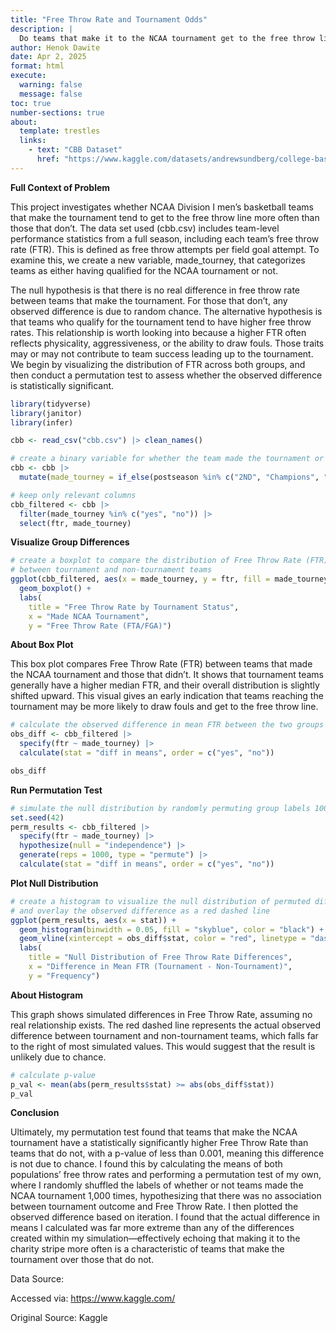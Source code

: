 ```yaml
---
title: "Free Throw Rate and Tournament Odds"
description: |
  Do teams that make it to the NCAA tournament get to the free throw line more often than those that don’t? Using the cbb.csv dataset, which includes Division I men’s basketball stats, I examine whether a team’s free throw rate (FTR) — calculated as free throw attempts per field goal attempt — is linked to postseason qualification. A permutation test is used to simulate what we’d expect if free throw rate and tournament selection were unrelated.
author: Henok Dawite
date: Apr 2, 2025
format: html
execute:
  warning: false
  message: false
toc: true
number-sections: true
about:
  template: trestles
  links: 
    - text: "CBB Dataset"
      href: "https://www.kaggle.com/datasets/andrewsundberg/college-basketball-dataset"
---
```


**Full Context of Problem**

This project investigates whether NCAA Division I men’s basketball teams that make the tournament tend to get to the free throw line more often than those that don’t. The data set used (cbb.csv) includes team-level performance statistics from a full season, including each team’s free throw rate (FTR). This is defined as free throw attempts per field goal attempt. To examine this, we create a new variable, made_tourney, that categorizes teams as either having qualified for the NCAA tournament or not.

The null hypothesis is that there is no real difference in free throw rate between teams that make the tournament. For those that don't, any observed difference is due to random chance. The alternative hypothesis is that teams who qualify for the tournament tend to have higher free throw rates. This relationship is worth looking into because a higher FTR often reflects physicality, aggressiveness, or the ability to draw fouls. Those traits may or may not contribute to team success leading up to the tournament. We begin by visualizing the distribution of FTR across both groups, and then conduct a permutation test to assess whether the observed difference is statistically significant.

```r
library(tidyverse)
library(janitor)
library(infer)
```

```r
cbb <- read_csv("cbb.csv") |> clean_names()

# create a binary variable for whether the team made the tournament or not
cbb <- cbb |> 
  mutate(made_tourney = if_else(postseason %in% c("2ND", "Champions", "E8", "F4", "R32", "R64", "R68", "S16"), "yes", "no"))

# keep only relevant columns
cbb_filtered <- cbb |> 
  filter(made_tourney %in% c("yes", "no")) |> 
  select(ftr, made_tourney)
```

**Visualize Group Differences**

```r
# create a boxplot to compare the distribution of Free Throw Rate (FTR)
# between tournament and non-tournament teams
ggplot(cbb_filtered, aes(x = made_tourney, y = ftr, fill = made_tourney)) +
  geom_boxplot() +
  labs(
    title = "Free Throw Rate by Tournament Status",
    x = "Made NCAA Tournament",
    y = "Free Throw Rate (FTA/FGA)")
```

**About Box Plot**

This box plot compares Free Throw Rate (FTR) between teams that made the NCAA tournament and those that didn’t. It shows that tournament teams generally have a higher median FTR, and their overall distribution is slightly shifted upward. This visual gives an early indication that teams reaching the tournament may be more likely to draw fouls and get to the free throw line.

```r
# calculate the observed difference in mean FTR between the two groups
obs_diff <- cbb_filtered |> 
  specify(ftr ~ made_tourney) |> 
  calculate(stat = "diff in means", order = c("yes", "no"))

obs_diff
```

**Run Permutation Test**

```r
# simulate the null distribution by randomly permuting group labels 1000 times
set.seed(42)
perm_results <- cbb_filtered |> 
  specify(ftr ~ made_tourney) |> 
  hypothesize(null = "independence") |> 
  generate(reps = 1000, type = "permute") |> 
  calculate(stat = "diff in means", order = c("yes", "no"))
```

**Plot Null Distribution**

```r
# create a histogram to visualize the null distribution of permuted differences
# and overlay the observed difference as a red dashed line
ggplot(perm_results, aes(x = stat)) +
  geom_histogram(binwidth = 0.05, fill = "skyblue", color = "black") +
  geom_vline(xintercept = obs_diff$stat, color = "red", linetype = "dashed") +
  labs(
    title = "Null Distribution of Free Throw Rate Differences",
    x = "Difference in Mean FTR (Tournament - Non-Tournament)",
    y = "Frequency")
```

**About Histogram**

This graph shows simulated differences in Free Throw Rate, assuming no real relationship exists. The red dashed line represents the actual observed difference between tournament and non-tournament teams, which falls far to the right of most simulated values. This would suggest that the result is unlikely due to chance.

```r
# calculate p-value
p_val <- mean(abs(perm_results$stat) >= abs(obs_diff$stat))
p_val
```

**Conclusion**

Ultimately, my permutation test found that teams that make the NCAA tournament have a statistically significantly higher Free Throw Rate than teams that do not, with a p-value of less than 0.001, meaning this difference is not due to chance. I found this by calculating the means of both populations' free throw rates and performing a permutation test of my own, where I randomly shuffled the labels of whether or not teams made the NCAA tournament 1,000 times, hypothesizing that there was no association between tournament outcome and Free Throw Rate. I then plotted the observed difference based on iteration. I found that the actual difference in means I calculated was far more extreme than any of the differences created within my simulation—effectively echoing that making it to the charity stripe more often is a characteristic of teams that make the tournament over those that do not.

Data Source:

Accessed via: <https://www.kaggle.com/>

Original Source: Kaggle

